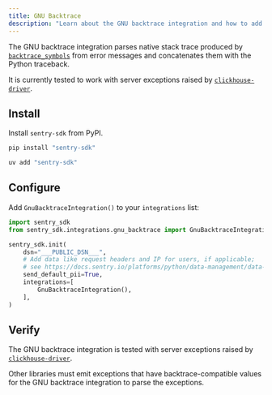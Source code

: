 ```yaml
---
title: GNU Backtrace
description: "Learn about the GNU backtrace integration and how to add it to your integrations list."
---
```


The GNU backtrace integration parses native stack trace produced by [`backtrace_symbols`](https://linux.die.net/man/3/backtrace_symbols) from error messages and concatenates them with the Python traceback.

It is currently tested to work with server exceptions raised by [`clickhouse-driver`](https://github.com/mymarilyn/clickhouse-driver).

## Install

Install `sentry-sdk` from PyPI.

```bash {tabTitle:pip}
pip install "sentry-sdk"
```
```bash {tabTitle:uv}
uv add "sentry-sdk"
```

## Configure

Add `GnuBacktraceIntegration()` to your `integrations` list:


```python
import sentry_sdk
from sentry_sdk.integrations.gnu_backtrace import GnuBacktraceIntegration

sentry_sdk.init(
    dsn="___PUBLIC_DSN___",
    # Add data like request headers and IP for users, if applicable;
    # see https://docs.sentry.io/platforms/python/data-management/data-collected/ for more info
    send_default_pii=True,
    integrations=[
        GnuBacktraceIntegration(),
    ],
)
```

## Verify

The GNU backtrace integration is tested with server exceptions raised by [`clickhouse-driver`](https://github.com/mymarilyn/clickhouse-driver).

Other libraries must emit exceptions that have backtrace-compatible values for the GNU backtrace integration to parse the exceptions.
